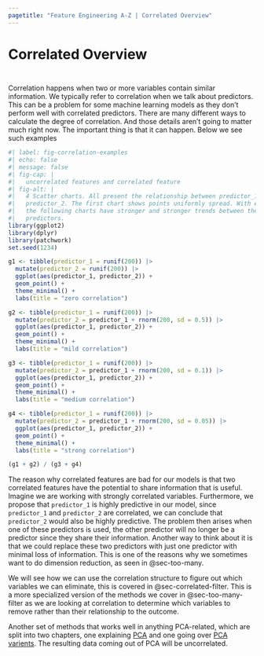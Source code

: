 ```yaml
---
pagetitle: "Feature Engineering A-Z | Correlated Overview"
---
```


# Correlated Overview {#sec-correlated}

::: {style="visibility: hidden; height: 0px;"}
## Correlated Overview
:::

Correlation happens when two or more variables contain similar information.
We typically refer to correlation when we talk about predictors.
This can be a problem for some machine learning models as they don't perform well with correlated predictors.
There are many different ways to calculate the degree of correlation.
And those details aren't going to matter much right now.
The important thing is that it can happen.
Below we see such examples

```r
#| label: fig-correlation-examples
#| echo: false
#| message: false
#| fig-cap: |
#|   uncorrelated features and correlated feature
#| fig-alt: |
#|   4 Scatter charts. All present the relationship between predictor_1 and 
#|   predictor_2. The first chart shows points uniformly spread. With each of
#|   the following charts have stronger and stronger trends between the two
#|   predictors.
library(ggplot2)
library(dplyr)
library(patchwork)
set.seed(1234)

g1 <- tibble(predictor_1 = runif(200)) |>
  mutate(predictor_2 = runif(200)) |>
  ggplot(aes(predictor_1, predictor_2)) +
  geom_point() +
  theme_minimal() +
  labs(title = "zero correlation")

g2 <- tibble(predictor_1 = runif(200)) |>
  mutate(predictor_2 = predictor_1 + rnorm(200, sd = 0.5)) |>
  ggplot(aes(predictor_1, predictor_2)) +
  geom_point() +
  theme_minimal() +
  labs(title = "mild correlation")

g3 <- tibble(predictor_1 = runif(200)) |>
  mutate(predictor_2 = predictor_1 + rnorm(200, sd = 0.1)) |>
  ggplot(aes(predictor_1, predictor_2)) +
  geom_point() +
  theme_minimal() +
  labs(title = "medium correlation")

g4 <- tibble(predictor_1 = runif(200)) |>
  mutate(predictor_2 = predictor_1 + rnorm(200, sd = 0.05)) |>
  ggplot(aes(predictor_1, predictor_2)) +
  geom_point() +
  theme_minimal() +
  labs(title = "strong correlation")

(g1 + g2) / (g3 + g4)
```

The reason why correlated features are bad for our models is that two correlated features have the potential to share information that is useful.
Imagine we are working with strongly correlated variables.
Furthermore, we propose that `predictor_1` is highly predictive in our model, since `predictor_1` and `predictor_2` are correlated, we can conclude that `predictor_2` would also be highly predictive.
The problem then arises when one of these predictors is used, the other predictor will no longer be a predictor since they share their information.
Another way to think about it is that we could replace these two predictors with just one predictor with minimal loss of information.
This is one of the reasons why we sometimes want to do dimension reduction, as seen in @sec-too-many.

We will see how we can use the correlation structure to figure out which variables we can eliminate, this is covered in @sec-correlated-filter.
This is a more specialized version of the methods we cover in @sec-too-many-filter as we are looking at correlation to determine which variables to remove rather than their relationship to the outcome.

Another set of methods that works well in anything PCA-related, which are split into two chapters, one explaining [PCA](too-many-pca) and one going over [PCA varients](too-many-pca-variants).
The resulting data coming out of PCA will be uncorrelated.
